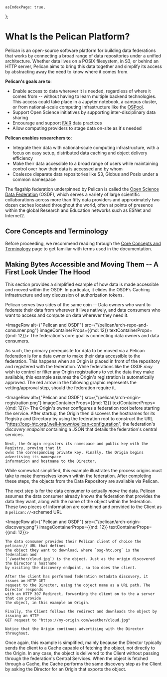 	asIndexPage: true,
};


# What Is the Pelican Platform?

Pelican is an open-source software platform for building data federations that works by connecting a broad range of data repositories under a unified architecture. Whether data lives on a POSIX filesystem, in S3, or behind an HTTP server, Pelican aims to bring this data together and simplify its access by abstracting away the need to know where it comes from.

**Pelican's goals are to**:
- Enable access to data wherever it is needed, regardless of where it comes from -- without having to learn multiple backend technologies. This access could take place in a Jupyter notebook, a campus cluster, or from national-scale computing infrastructure like the [OSPool](https://osg-htc.org/services/open_science_pool.html).
- Support Open Science initiatives by supporting inter-disciplinary data sharing
- Encourage and support [FAIR](https://www.go-fair.org/fair-principles/) data practices
- Allow computing providers to stage data on-site as it's needed

**Pelican enables researchers to**:
- Integrate their data with national-scale computing infrastructure, with a focus on easy setup, distributed data caching and object delivery efficiency
- Make their data accessible to a broad range of users while maintaining control over how their data is accessed and by whom
- Coalesce disparate data repositories like S3, Globus and Posix under a common namespace

The flagship federation underpinned by Pelican is called the [Open Science Data Federation](https://osdf.osg-htc.org/) (OSDF), which serves a variety of large scientific collaborations across more than fifty data providers and approximately two dozen caches located throughout the world, often at points of presence within the global Research and Education networks such as ESNet and Internet2.

## Core Concepts and Terminology

Before proceeding, we recommend reading through the [Core Concepts and Terminology](./about-pelican/core-concepts.mdx) page to get familiar with terms used in the documentation.

## Making Bytes Accessible and Moving Them -- A First Look Under The Hood

This section provides a simplified example of how data is made accessible and moved within the OSDF. In particular, it elides the OSDF’s Caching infrastructure and any discussion of authorization tokens.

Pelican serves two sides of the same coin -- Data owners who want to federate their data from wherever it lives natively, and data consumers who want to access and compute on data wherever they need it.


<ImageRow alt={"Pelican and OSDF"} src={"/pelican/arch-repo-and-consumer.png"} imageContainerProps={{md: 12}} textContainerProps={{md: 12}}>
	The federation's core goal is connecting data owners and data consumers.
</ImageRow>


As such, the primary prerequisite for data to be moved via a Pelican federation is for a data owner to make their data accessible to the federation. This happens when an Origin is placed in front of the repository and registered with the federation. While federations like the OSDF *may* wish to control or filter any Origin registrations to vet the data they make available, this example assumes the Origin's registration is automatically approved. The red arrow in the following graphic represents the vetting/approval step, should the federation require it.

<ImageRow alt={"Pelican and OSDF"} src={"/pelican/arch-origin-registration.png"} imageContainerProps={{md: 12}} textContainerProps={{md: 12}}>
	The Origin's owner configures a federation root before starting the service. After startup, the
	Origin then discovers the hostnames for its Registry and Directory by using the federation root
	to construct the URL "https://osg-htc.org/.well-known/pelican-configuration", the federation's
	*discovery endpoint* containing a JSON that details the federation's central services.

	Next, the Origin registers its namespace and public key with the Registry, proving that it
	owns the corresponding private key. Finally, the Origin begins advertising its namespace
	information and hostname to the Director.
</ImageRow>

While somewhat simplified, this example illustrates the process origins must take to make themselves known within the federation. After completing these steps, the objects from the Data Repository are available via Pelican.

The next step is for the data consumer to actually *move* the data. Pelican assumes the data consumer already knows the federation that provides the data they want, along with the name of the object within the federation. These two pieces of information are combined and provided to the Client as a `pelican://`-schemed URL

<ImageRow alt={"Pelican and OSDF"} src={"/pelican/arch-origin-discovery.png"} imageContainerProps={{md: 12}} textContainerProps={{md: 12}}>

	The data consumer provides their Pelican client of choice the pelican:// URL that defines
	the object they want to download, where `osg-htc.org` is the federation and
	(`/weather/cloud.jpg`) is the object. Just as the origin discovered the Director's hostname
	by visiting the discovery endpoint, so too does the client.

	After the client has performed federation metadata discovery, it issues an HTTP GET
	request to the Director, using the object name as a URL path. The Director responds
	with an HTTP 307 Redirect, forwarding the client on to the a server that can provide
	the object, in this example an Origin.

	Finally, the Client follows the redirect and downloads the object by issuing an HTTP
	GET request to "https://my-origin.com/weather/cloud.jpg"

	Notice that the Origin continues advertising with the Director throughout.
</ImageRow>

Once again, this example is simplified, mainly because the Director typically sends the client to a Cache capable of fetching the object, not directly to the Origin. In any case, the object is delivered to the Client without passing through the federation's Central Services. When the object is fetched through a Cache, the Cache performs the same discovery step as the Client by asking the Director for an Origin that exports the object.
